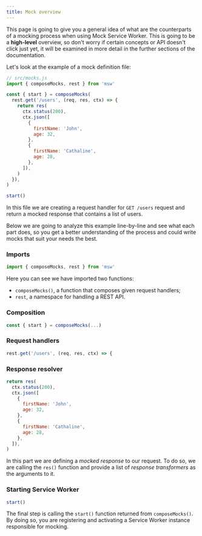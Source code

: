 ```yaml
---
title: Mock overview
---
```


This page is going to give you a general idea of what are the counterparts of a mocking process when using Mock Service Worker. This is going to be a **high-level** overview, so don't worry if certain concepts or API doesn't click just yet, it will be examined in more detail in the further sections of the documentation.

Let's look at the example of a mock definition file:

```js
// src/mocks.js
import { composeMocks, rest } from 'msw'

const { start } = composeMocks(
  rest.get('/users', (req, res, ctx) => {
    return res(
      ctx.status(200),
      ctx.json([
        {
          firstName: 'John',
          age: 32,
        },
        {
          firstName: 'Cathaline',
          age: 28,
        },
      ]),
    )
  }),
)

start()
```

In this file we are creating a request handler for `GET /users` request and return a mocked response that contains a list of users.

Below we are going to analyze this example line-by-line and see what each part does, so you get a better understanding of the process and could write mocks that suit your needs the best.

### Imports

```js
import { composeMocks, rest } from 'msw'
```

Here you can see we have imported two functions:

- `composeMocks()`, a function that composes given request handlers;
- `rest`, a namespace for handling a REST API.

### Composition

```js lineStartNumber=3
const { start } = composeMocks(...)
```

### Request handlers

```js lineStartNumber=4
rest.get('/users', (req, res, ctx) => {
```

### Response resolver

```js lineStartNumber=6
return res(
  ctx.status(200),
  ctx.json([
    {
      firstName: 'John',
      age: 32,
    },
    {
      firstName: 'Cathaline',
      age: 28,
    },
  ]),
)
```

In this part we are defining a _mocked response_ to our request. To do so, we are calling the `res()` function and provide a list of _response transformers_ as the arguments to it.

### Starting Service Worker

```js lineStartNumber=22
start()
```

The final step is calling the `start()` function returned from `composeMocks()`. By doing so, you are registering and activating a Service Worker instance responsible for mocking.

